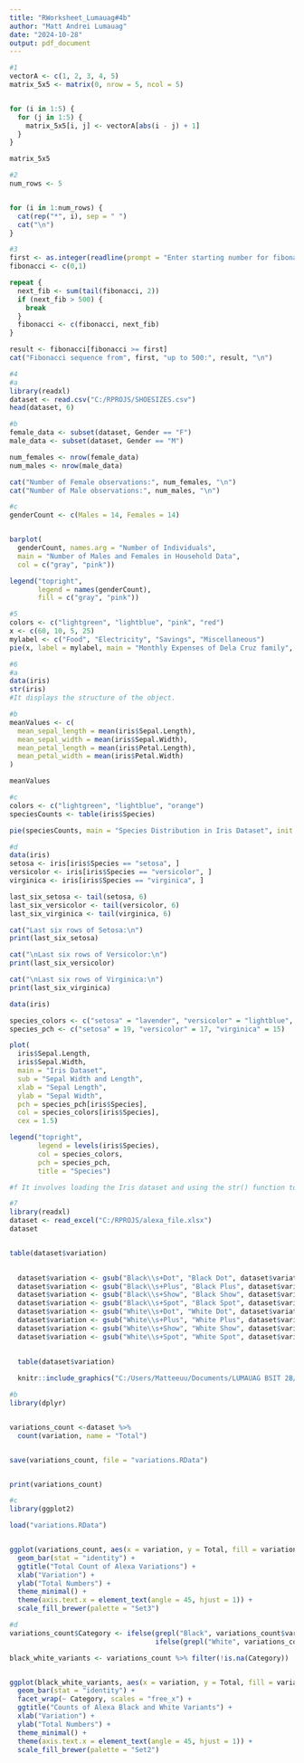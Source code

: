 ```yaml
---
title: "RWorksheet_Lumauag#4b"
author: "Matt Andrei Lumauag"
date: "2024-10-28"
output: pdf_document
---
```

```r
#1
vectorA <- c(1, 2, 3, 4, 5)
matrix_5x5 <- matrix(0, nrow = 5, ncol = 5)


for (i in 1:5) {
  for (j in 1:5) {
    matrix_5x5[i, j] <- vectorA[abs(i - j) + 1]
  }
}

matrix_5x5

```
```r
#2
num_rows <- 5


for (i in 1:num_rows) {
  cat(rep("*", i), sep = " ")
  cat("\n")
}
```
```r
#3
first <- as.integer(readline(prompt = "Enter starting number for fibonacci sequence(up to 500): "))
fibonacci <- c(0,1)

repeat {
  next_fib <- sum(tail(fibonacci, 2))
  if (next_fib > 500) {
    break
  }
  fibonacci <- c(fibonacci, next_fib)
}

result <- fibonacci[fibonacci >= first]
cat("Fibonacci sequence from", first, "up to 500:", result, "\n")
```
```r
#4
#a
library(readxl)
dataset <- read.csv("C:/RPROJS/SHOESIZES.csv")
head(dataset, 6)
```
```r
#b
female_data <- subset(dataset, Gender == "F")
male_data <- subset(dataset, Gender == "M")

num_females <- nrow(female_data)
num_males <- nrow(male_data)

cat("Number of Female observations:", num_females, "\n")
cat("Number of Male observations:", num_males, "\n")
```
```r
#c
genderCount <- c(Males = 14, Females = 14)


barplot(
  genderCount, names.arg = "Number of Individuals", 
  main = "Number of Males and Females in Household Data", 
  col = c("gray", "pink"))

legend("topright",                                  
       legend = names(genderCount),              
       fill = c("gray", "pink"))                  

```
```r
#5
colors <- c("lightgreen", "lightblue", "pink", "red")
x <- c(60, 10, 5, 25)
mylabel <- c("Food", "Electricity", "Savings", "Miscellaneous")
pie(x, label = mylabel, main = "Monthly Expenses of Dela Cruz family", init.angle = 100, col = colors)
```
```r
#6
#a
data(iris)
str(iris)
#It displays the structure of the object. 
```
```r
#b
meanValues <- c(
  mean_sepal_length = mean(iris$Sepal.Length),
  mean_sepal_width = mean(iris$Sepal.Width),
  mean_petal_length = mean(iris$Petal.Length),
  mean_petal_width = mean(iris$Petal.Width)
)

meanValues
```
```r
#c
colors <- c("lightgreen", "lightblue", "orange")
speciesCounts <- table(iris$Species)

pie(speciesCounts, main = "Species Distribution in Iris Dataset", init.angle = 100, col = colors)
```
```r
#d
data(iris)
setosa <- iris[iris$Species == "setosa", ]
versicolor <- iris[iris$Species == "versicolor", ]
virginica <- iris[iris$Species == "virginica", ]

last_six_setosa <- tail(setosa, 6)
last_six_versicolor <- tail(versicolor, 6)
last_six_virginica <- tail(virginica, 6)

cat("Last six rows of Setosa:\n")
print(last_six_setosa)

cat("\nLast six rows of Versicolor:\n")
print(last_six_versicolor)

cat("\nLast six rows of Virginica:\n")
print(last_six_virginica)

```
```r

data(iris)

species_colors <- c("setosa" = "lavender", "versicolor" = "lightblue", "virginica" = "violet")
species_pch <- c("setosa" = 19, "versicolor" = 17, "virginica" = 15)  

plot(
  iris$Sepal.Length,                  
  iris$Sepal.Width,                   
  main = "Iris Dataset",             
  sub = "Sepal Width and Length",     
  xlab = "Sepal Length",               
  ylab = "Sepal Width",                 
  pch = species_pch[iris$Species],     
  col = species_colors[iris$Species],   
  cex = 1.5)                           

legend("topright",                       
       legend = levels(iris$Species),    
       col = species_colors,              
       pch = species_pch,                 
       title = "Species")                  

#f It involves loading the Iris dataset and using the str() function to examine its structure, revealing four numerical measurements and a categorical species variable. It calculates the mean of the measurements, creates a pie chart for species distribution with titles and colors, subsets the dataset for each species displaying their last six rows, and produces a scatterplot of Sepal.Length versus Sepal.Width with distinct colors and symbols for each species.
```   
```r
#7
library(readxl)
dataset <- read_excel("C:/RPROJS/alexa_file.xlsx")
dataset


table(dataset$variation)
  

  dataset$variation <- gsub("Black\\s+Dot", "Black Dot", dataset$variation)
  dataset$variation <- gsub("Black\\s+Plus", "Black Plus", dataset$variation)
  dataset$variation <- gsub("Black\\s+Show", "Black Show", dataset$variation)
  dataset$variation <- gsub("Black\\s+Spot", "Black Spot", dataset$variation)
  dataset$variation <- gsub("White\\s+Dot", "White Dot", dataset$variation)
  dataset$variation <- gsub("White\\s+Plus", "White Plus", dataset$variation)
  dataset$variation <- gsub("White\\s+Show", "White Show", dataset$variation)
  dataset$variation <- gsub("White\\s+Spot", "White Spot", dataset$variation)
  

  table(dataset$variation)
  
  knitr::include_graphics("C:/Users/Matteeuu/Documents/LUMAUAG BSIT 2B/images.jpg")
```
```r
#b
library(dplyr)


variations_count <-dataset %>%
  count(variation, name = "Total")


save(variations_count, file = "variations.RData")


print(variations_count)
```

```r
#c
library(ggplot2)

load("variations.RData")


ggplot(variations_count, aes(x = variation, y = Total, fill = variation)) +
  geom_bar(stat = "identity") +
  ggtitle("Total Count of Alexa Variations") +
  xlab("Variation") +
  ylab("Total Numbers") +
  theme_minimal() +
  theme(axis.text.x = element_text(angle = 45, hjust = 1)) +
  scale_fill_brewer(palette = "Set3")
```
```r
#d
variations_count$Category <- ifelse(grepl("Black", variations_count$variation), "Black Variants", 
                                    ifelse(grepl("White", variations_count$variation), "White Variants", NA))

black_white_variants <- variations_count %>% filter(!is.na(Category))


ggplot(black_white_variants, aes(x = variation, y = Total, fill = variation)) +
  geom_bar(stat = "identity") +
  facet_wrap(~ Category, scales = "free_x") +  
  ggtitle("Counts of Alexa Black and White Variants") +
  xlab("Variation") +
  ylab("Total Numbers") +
  theme_minimal() +
  theme(axis.text.x = element_text(angle = 45, hjust = 1)) +
  scale_fill_brewer(palette = "Set2") 
```









